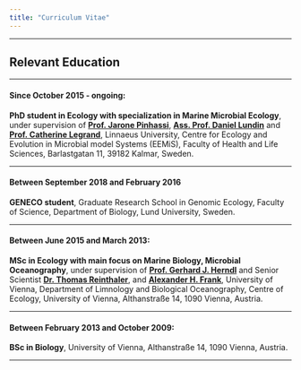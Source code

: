 ```yaml
---
title: "Curriculum Vitae"
---
```


---

## **Relevant Education**

---

#### **Since October 2015 - ongoing:**

**PhD student in Ecology with specialization in Marine Microbial Ecology**, under supervision of [**Prof. Jarone Pinhassi**](https://lnu.se/en/staff/jarone.pinhassi/), [**Ass. Prof. Daniel Lundin**](https://lnu.se/en/staff/daniel.lundin/) and [**Prof. Catherine Legrand**](https://lnu.se/en/staff/catherine.legrand/), Linnaeus University, Centre for Ecology and Evolution in Microbial model Systems (EEMiS), Faculty of Health and Life Sciences, Barlastgatan 11, 39182 Kalmar, Sweden.

---

#### **Between September 2018 and February 2016**

**GENECO student**, Graduate Research School in Genomic Ecology, Faculty of Science, Department of Biology, Lund University, Sweden.

---

#### **Between June 2015 and March 2013:**

**MSc in Ecology with main focus on Marine Biology, Microbial Oceanography**, under supervision of [**Prof. Gerhard J. Herndl**](https://limbo.univie.ac.at/research/microbial-oceanography/) and Senior Scientist [**Dr. Thomas Reinthaler**](http://www.microbial-oceanography.eu/thomas-reinthaler/), and [**Alexander H. Frank**](https://www.whoi.edu/profile/afrank), University of Vienna, Department of Limnology and Biological Oceanography, Centre of Ecology, University of Vienna, Althanstraße 14, 1090 Vienna, Austria.

---

#### **Between February 2013 and October 2009:**

**BSc in Biology**, University of Vienna, Althanstraße 14, 1090 Vienna, Austria.

---